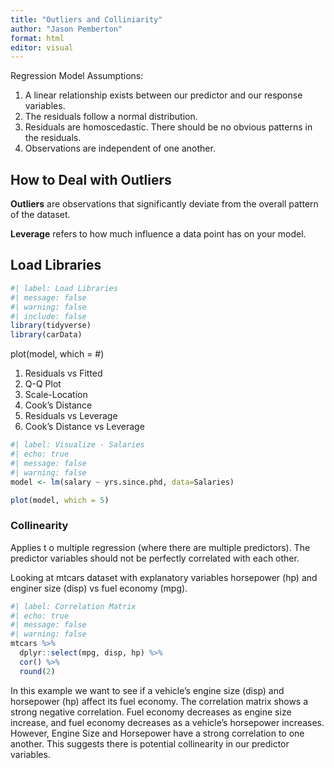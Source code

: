 ```yaml
---
title: "Outliers and Colliniarity"
author: "Jason Pemberton"
format: html
editor: visual
---
```


Regression Model Assumptions:

1.  A linear relationship exists between our predictor and our response variables.
2.  The residuals follow a normal distribution.
3.  Residuals are homoscedastic. There should be no obvious patterns in the residuals.
4.  Observations are independent of one another.

## How to Deal with Outliers

**Outliers** are observations that significantly deviate from the overall pattern of the dataset.

**Leverage** refers to how much influence a data point has on your model.

## Load Libraries

```r
#| label: Load Libraries
#| message: false
#| warning: false
#| include: false
library(tidyverse)
library(carData)
```

plot(model, which = #)

1.  Residuals vs Fitted
2.  Q-Q Plot
3.  Scale-Location
4.  Cook's Distance
5.  Residuals vs Leverage
6.  Cook's Distance vs Leverage

```r
#| label: Visualize - Salaries
#| echo: true
#| message: false
#| warning: false
model <- lm(salary ~ yrs.since.phd, data=Salaries)

plot(model, which = 5)
```

### Collinearity

Applies t o multiple regression (where there are multiple predictors). The predictor variables should not be perfectly correlated with each other.

Looking at mtcars dataset with explanatory variables horsepower (hp) and enginer size (disp) vs fuel economy (mpg).

```r
#| label: Correlation Matrix
#| echo: true
#| message: false
#| warning: false
mtcars %>%
  dplyr::select(mpg, disp, hp) %>%
  cor() %>%
  round(2)
```

In this example we want to see if a vehicle's engine size (disp) and horsepower (hp) affect its fuel economy. The correlation matrix shows a strong negative correlation. Fuel economy decreases as engine size increase, and fuel economy decreases as a vehicle's horsepower increases. However, Engine Size and Horsepower have a strong correlation to one another. This suggests there is potential collinearity in our predictor variables.
